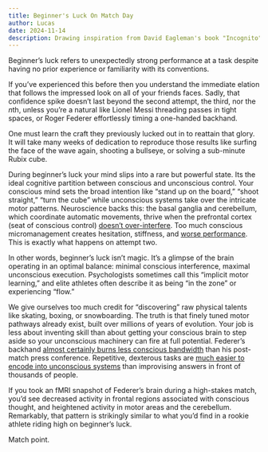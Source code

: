 ```yaml
---
title: Beginner's Luck On Match Day
author: Lucas
date: 2024-11-14
description: Drawing inspiration from David Eagleman's book "Incognito".
---
```


Beginner’s luck refers to unexpectedly strong performance at a task despite having no prior experience or familiarity with its conventions.

If you’ve experienced this before then you understand the immediate elation that follows the impressed look on all of your friends faces. Sadly, that confidence spike doesn’t last beyond the second attempt, the third, nor the $n$th, unless you’re a natural like Lionel Messi threading passes in tight spaces, or Roger Federer effortlessly timing a one-handed backhand.

One must learn the craft they previously lucked out in to reattain that glory. It will take many weeks of dedication to reproduce those results like surfing the face of the wave again, shooting a bullseye, or solving a sub-minute Rubix cube.

During beginner’s luck your mind slips into a rare but powerful state. Its the ideal cognitive partition between conscious and unconscious control. Your conscious mind sets the broad intention like “stand up on the board,” “shoot straight,” “turn the cube” while unconscious systems take over the intricate motor patterns. Neuroscience backs this: the basal ganglia and cerebellum, which coordinate automatic movements, thrive when the prefrontal cortex (seat of conscious control) [doesn’t over-interfere](https://www.sciencedirect.com/science/article/abs/pii/S1469029216302369). Too much conscious micromanagement creates hesitation, stiffness, and [worse performance](https://journals.plos.org/ploscompbiol/article?id=10.1371/journal.pcbi.1011024). This is exactly what happens on attempt two.

In other words, beginner’s luck isn’t magic. It’s a glimpse of the brain operating in an optimal balance: minimal conscious interference, maximal unconscious execution. Psychologists sometimes call this “implicit motor learning,” and elite athletes often describe it as being “in the zone” or experiencing “flow.”

We give ourselves too much credit for “discovering” raw physical talents like skating, boxing, or snowboarding. The truth is that finely tuned motor pathways already exist, built over millions of years of evolution. Your job is less about inventing skill than about getting your conscious brain to step aside so your unconscious machinery can fire at full potential. Federer’s backhand [almost certainly burns less conscious bandwidth](https://www.youtube.com/watch?v=MVUT12QM8nc&t=317s) than his post-match press conference. Repetitive, dexterous tasks are [much easier to encode into unconscious systems](https://www.sciencedirect.com/science/article/abs/pii/S2352154617301018) than improvising answers in front of thousands of people.

If you took an fMRI snapshot of Federer’s brain during a high-stakes match, you’d see decreased activity in frontal regions associated with conscious thought, and heightened activity in motor areas and the cerebellum. Remarkably, that pattern is strikingly similar to what you’d find in a rookie athlete riding high on beginner’s luck.

Match point.